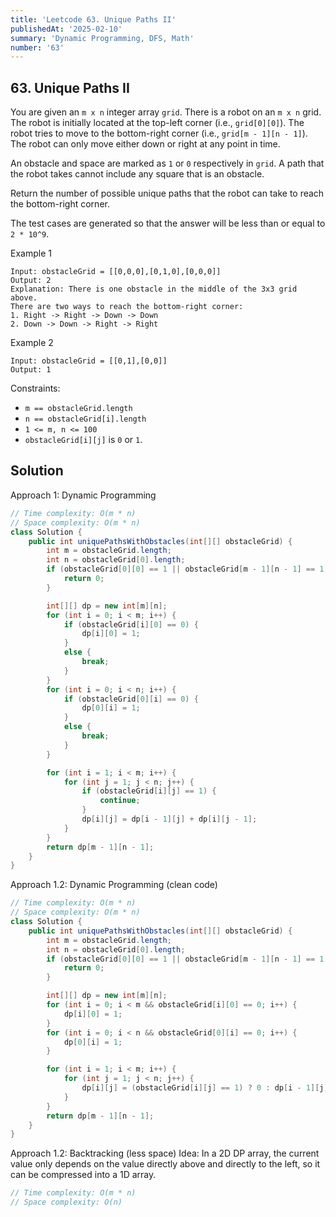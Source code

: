 ```yaml
---
title: 'Leetcode 63. Unique Paths II'
publishedAt: '2025-02-10'
summary: 'Dynamic Programming, DFS, Math'
number: '63'
---
```


## 63. Unique Paths II

You are given an `m x n` integer array `grid`. There is a robot on an `m x n` grid. The robot is initially located at the top-left corner (i.e., `grid[0][0]`). The robot tries to move to the bottom-right corner (i.e., `grid[m - 1][n - 1]`). The robot can only move either down or right at any point in time.

An obstacle and space are marked as `1` or `0` respectively in `grid`. A path that the robot takes cannot include any square that is an obstacle.

Return the number of possible unique paths that the robot can take to reach the bottom-right corner.

The test cases are generated so that the answer will be less than or equal to `2 * 10^9`.


Example 1
`````
Input: obstacleGrid = [[0,0,0],[0,1,0],[0,0,0]]
Output: 2
Explanation: There is one obstacle in the middle of the 3x3 grid above.
There are two ways to reach the bottom-right corner:
1. Right -> Right -> Down -> Down
2. Down -> Down -> Right -> Right
`````

Example 2
`````
Input: obstacleGrid = [[0,1],[0,0]]
Output: 1
`````


Constraints:

- `m == obstacleGrid.length`
- `n == obstacleGrid[i].length`
- `1 <= m, n <= 100`
- `obstacleGrid[i][j]` is `0` or `1`.


## Solution
Approach 1: Dynamic Programming
````JAVA
// Time complexity: O(m * n)
// Space complexity: O(m * n)
class Solution {
    public int uniquePathsWithObstacles(int[][] obstacleGrid) {
        int m = obstacleGrid.length;
        int n = obstacleGrid[0].length;
        if (obstacleGrid[0][0] == 1 || obstacleGrid[m - 1][n - 1] == 1) {
            return 0;
        }

        int[][] dp = new int[m][n];
        for (int i = 0; i < m; i++) {
            if (obstacleGrid[i][0] == 0) {
                dp[i][0] = 1;
            }
            else {
                break;
            }
        }
        for (int i = 0; i < n; i++) {
            if (obstacleGrid[0][i] == 0) {
                dp[0][i] = 1;
            }
            else {
                break; 
            }
        }

        for (int i = 1; i < m; i++) {
            for (int j = 1; j < n; j++) {
                if (obstacleGrid[i][j] == 1) {
                    continue;
                }
                dp[i][j] = dp[i - 1][j] + dp[i][j - 1];
            }
        }
        return dp[m - 1][n - 1];
    }
}
````

Approach 1.2: Dynamic Programming (clean code)
````JAVA
// Time complexity: O(m * n)
// Space complexity: O(m * n)
class Solution {
    public int uniquePathsWithObstacles(int[][] obstacleGrid) {
        int m = obstacleGrid.length;
        int n = obstacleGrid[0].length;
        if (obstacleGrid[0][0] == 1 || obstacleGrid[m - 1][n - 1] == 1) {
            return 0;
        }

        int[][] dp = new int[m][n];
        for (int i = 0; i < m && obstacleGrid[i][0] == 0; i++) {
            dp[i][0] = 1;
        }
        for (int i = 0; i < n && obstacleGrid[0][i] == 0; i++) {
            dp[0][i] = 1;
        }

        for (int i = 1; i < m; i++) {
            for (int j = 1; j < n; j++) {
                dp[i][j] = (obstacleGrid[i][j] == 1) ? 0 : dp[i - 1][j] + dp[i][j - 1];
            }
        }
        return dp[m - 1][n - 1];
    }
}
````

Approach 1.2: Backtracking (less space)
Idea: In a 2D DP array, the current value only depends on the value directly above and directly to the left, so it can be compressed into a 1D array.
````JAVA
// Time complexity: O(m * n)
// Space complexity: O(n)

````